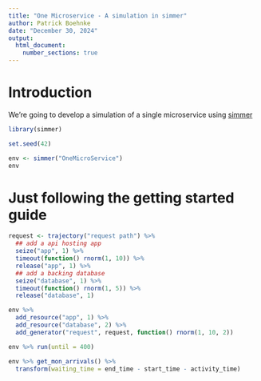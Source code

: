 ```yaml
---
title: "One Microservice - A simulation in simmer"
author: Patrick Boehnke
date: "December 30, 2024"
output:
  html_document:
    number_sections: true
---
```


# Introduction
We're going to develop a simulation of a single microservice using [simmer](https://r-simmer.org/)
```r
library(simmer)

set.seed(42)

env <- simmer("OneMicroService")
env
```

# Just following the getting started guide
```r
request <- trajectory("request path") %>%
  ## add a api hosting app
  seize("app", 1) %>%
  timeout(function() rnorm(1, 10)) %>%
  release("app", 1) %>%
  ## add a backing database
  seize("database", 1) %>%
  timeout(function() rnorm(1, 5)) %>%
  release("database", 1)

env %>%
  add_resource("app", 1) %>%
  add_resource("database", 2) %>%
  add_generator("request", request, function() rnorm(1, 10, 2))

env %>% run(until = 400)

env %>% get_mon_arrivals() %>%
  transform(waiting_time = end_time - start_time - activity_time)
```